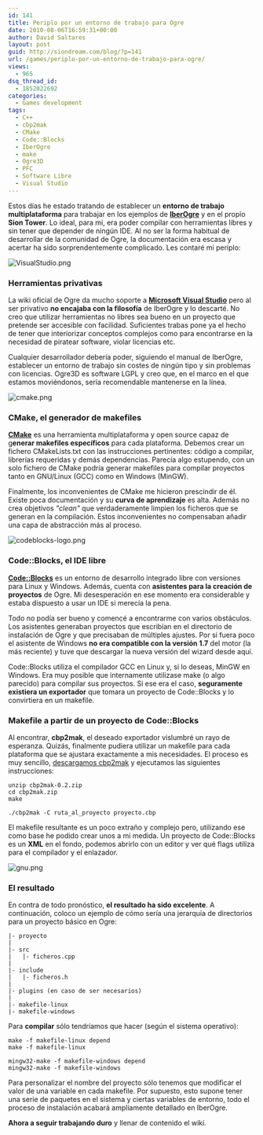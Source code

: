 ```yaml
---
id: 141
title: Periplo por un entorno de trabajo para Ogre
date: 2010-08-06T16:59:31+00:00
author: David Saltares
layout: post
guid: http://siondream.com/blog/?p=141
url: /games/periplo-por-un-entorno-de-trabajo-para-ogre/
views:
  - 965
dsq_thread_id:
  - 1852022692
categories:
  - Games development
tags:
  - C++
  - cbp2mak
  - CMake
  - Code::Blocks
  - IberOgre
  - make
  - Ogre3D
  - PFC
  - Software Libre
  - Visual Studio
---
```


Estos días he estado tratando de establecer un **entorno de trabajo multiplataforma** para trabajar en los ejemplos de **[IberOgre](http://osl.uca.es/iberogre/)** y en el propio **Sion Tower**. Lo ideal, para mí, era poder compilar con herramientas libres y sin tener que depender de ningún IDE. Al no ser la forma habitual de desarrollar de la comunidad de Ogre, la documentación era escasa y acertar ha sido sorprendentemente complicado. Les contaré mi periplo:

![VisualStudio.png](/img/wp/VisualStudio.webp)

### Herramientas privativas

La wiki oficial de Ogre da mucho soporte a **[Microsoft Visual Studio](http://es.wikipedia.org/wiki/Microsoft_Visual_Studio)** pero al ser privativo **no encajaba con la filosofía** de IberOgre y lo descarté. No creo que utilizar herramientas no libres sea bueno en un proyecto que pretende ser accesible con facilidad. Suficientes trabas pone ya el hecho de tener que interiorizar conceptos complejos como para encontrarse en la necesidad de piratear software, violar licencias etc.

Cualquier desarrollador debería poder, siguiendo el manual de IberOgre, establecer un entorno de trabajo sin costes de ningún tipo y sin problemas con licencias. Ogre3D es software LGPL y creo que, en el marco en el que estamos moviéndonos, sería recomendable mantenerse en la línea.

![cmake.png](/img/wp/cmake.webp)

### CMake, el generador de makefiles

[**CMake**](http://es.wikipedia.org/wiki/CMake) es una herramienta multiplataforma y open source capaz de g**enerar makefiles específicos** para cada plataforma. Debemos crear un fichero CMakeLists.txt con las instrucciones pertinentes: código a compilar, librerías requeridas y demás dependencias. Parecía algo estupendo, con un solo fichero de CMake podría generar makefiles para compilar proyectos tanto en GNU/Linux (GCC) como en Windows (MinGW).

Finalmente, los inconvenientes de CMake me hicieron prescindir de él. Existe poca documentación y su **curva de aprendizaje** es alta. Además no crea objetivos _"clean"_ que verdaderamente limpien los ficheros que se generan en la compilación. Estos inconvenientes no compensaban añadir una capa de abstracción más al proceso.

![codeblocks-logo.png](/img/wp/codeblocks-logo.webp)

### Code::Blocks, el IDE libre

[**Code::Blocks**](http://es.wikipedia.org/wiki/Code::Blocks) es un entorno de desarrollo integrado libre con versiones para Linux y Windows. Además, cuenta con **asistentes para la creación de proyectos** de Ogre. Mi desesperación en ese momento era considerable y estaba dispuesto a usar un IDE si merecía la pena.

Todo no podía ser bueno y comencé a encontrarme con varios obstáculos. Los asistentes generaban proyectos que escribían en el directorio de instalación de Ogre y que precisaban de múltiples ajustes. Por si fuera poco el asistente de Windows **no era compatible con la versión 1.7** del motor (la más reciente) y tuve que descargar la nueva versión del wizard desde aquí.

Code::Blocks utiliza el compilador GCC en Linux y, si lo deseas, MinGW en Windows. Era muy posible que internamente utilizase make (o algo parecido) para compilar sus proyectos. Si ese era el caso, **seguramente existiera un exportador** que tomara un proyecto de Code::Blocks y lo convirtiera en un makefile.

### Makefile a partir de un proyecto de Code::Blocks

Al encontrar, **cbp2mak**, el deseado exportador vislumbré un rayo de esperanza. Quizás, finalmente pudiera utilizar un makefile para cada plataforma que se ajustara exactamente a mis necesidades. El proceso es muy sencillo, [descargamos cbp2mak](http://bblean.berlios.de/cbp2mak-0.2.zip) y ejecutamos las siguientes instrucciones:

```
unzip cbp2mak-0.2.zip
cd cbp2mak.zip
make

./cbp2mak -C ruta_al_proyecto proyecto.cbp
```

El makefile resultante es un poco extraño y complejo pero, utilizando ese como base he podido crear unos a mi medida. Un proyecto de Code::Blocks es un **XML** en el fondo, podemos abrirlo con un editor y ver qué flags utiliza para el compilador y el enlazador.

![gnu.png](/img/wp/gnu.webp)

### El resultado

En contra de todo pronóstico, **el resultado ha sido excelente**. A continuación, coloco un ejemplo de cómo sería una jerarquía de directorios para un proyecto básico en Ogre:

```
|- proyecto
|
|- src
|   |- ficheros.cpp
|
|- include
|   |- ficheros.h
|
|- plugins (en caso de ser necesarios)
|
|- makefile-linux
|- makefile-windows
```

Para **compilar** sólo tendríamos que hacer (según el sistema operativo):

```
make -f makefile-linux depend
make -f makefile-linux

mingw32-make -f makefile-windows depend
mingw32-make -f makefile-windows
```

Para personalizar el nombre del proyecto sólo tenemos que modificar el valor de una variable en cada makefile. Por supuesto, esto supone tener una serie de paquetes en el sistema y ciertas variables de entorno, todo el proceso de instalación acabará ampliamente detallado en IberOgre.

**Ahora a seguir trabajando duro** y llenar de contenido el wiki.
